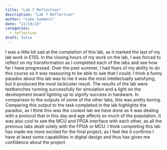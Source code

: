 ```yaml
---
title: "Lab 7 Reflection"
description: "Lab 7 Reflection"
author: "Luke Summers"
date: "11/19/24"
categories:
  - reflection
draft: false
---
```

I was a little bit sad at the completion of this lab, as it marked the last of my lab work in E155. In the closing hours of my work on the lab, I was forced to reflect on my transformation as I completed each of the labs and see how far I have progressed. Over the past summer, I had fears of my ability to do this course so it was reassuring to be able to see that I could. I think a funny paradox about this lab was to me it was the most intellectually satisfying, but it produced the most lackluster result. The results of the lab were testbenches running successfully for simulation and a light on the development board lighting up to signify success in hardware. In comparison to the outputs of some of the other labs, this was pretty boring. Comparing this output to the task completed in the lab highlights the paradox, as I think this was the coolest lab we have done as it was dealing with a protocol that in this day and age affects so much of the population. It was also cool to see the MCU and FPGA interface with each other, as all the previous labs dealt solely with the FPGA or MCU. I think completing this lab has made me more excited for the final project, as I feel like it confirms I have at least some capabilities in digital design and thus has given me confidence about the project.